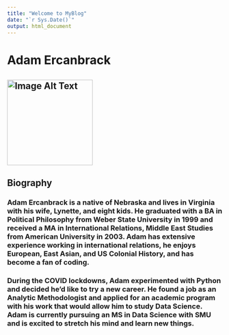 ```yaml
---
title: "Welcome to MyBlog"
date: "`r Sys.Date()`"
output: html_document
---
```

# Adam Ercanbrack

<img src="https://raw.githubusercontent.com/Weiprecht/Weiprecht.github.io/assets/img/statistical.front.jpg" alt="Image Alt Text" width="200">
---
## Biography
### Adam Ercanbrack is a native of Nebraska and lives in Virginia with his wife, Lynette, and eight kids. He graduated with a BA in Political Philosophy from Weber State University in 1999 and received a MA in International Relations, Middle East Studies from American University in 2003. Adam has extensive experience working in international relations, he enjoys European, East Asian, and US Colonial History, and has become a fan of coding.
### During the COVID lockdowns, Adam experimented with Python and decided he'd like to try a new career. He found a job as an Analytic Methodologist and applied for an academic program with his work that would allow him to study Data Science. Adam is currently   pursuing an MS in Data Science with SMU and is excited to stretch his mind and learn new things.